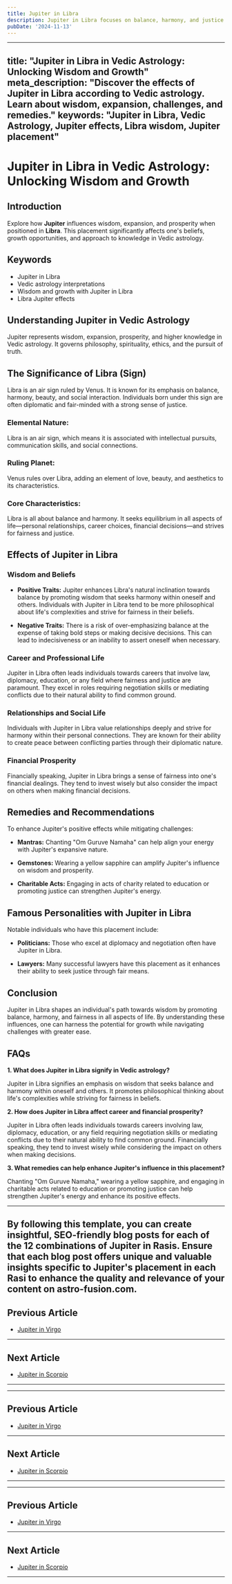 ```yaml
---
title: Jupiter in Libra
description: Jupiter in Libra focuses on balance, harmony, and justice. Individuals value relationships, are diplomatic, and often work towards fairness and equality, in Vedic Astrology.
pubDate: '2024-11-13'
---
```


--- 
title: "Jupiter in Libra in Vedic Astrology: Unlocking Wisdom and Growth"
meta_description: "Discover the effects of Jupiter in Libra according to Vedic astrology. Learn about wisdom, expansion, challenges, and remedies."
keywords: "Jupiter in Libra, Vedic Astrology, Jupiter effects, Libra wisdom, Jupiter placement"
---

# Jupiter in Libra in Vedic Astrology: Unlocking Wisdom and Growth

## Introduction

Explore how **Jupiter** influences wisdom, expansion, and prosperity when positioned in **Libra**. This placement significantly affects one's beliefs, growth opportunities, and approach to knowledge in Vedic astrology.

## Keywords

- Jupiter in Libra
- Vedic astrology interpretations
- Wisdom and growth with Jupiter in Libra
- Libra Jupiter effects

## Understanding Jupiter in Vedic Astrology

Jupiter represents wisdom, expansion, prosperity, and higher knowledge in Vedic astrology. It governs philosophy, spirituality, ethics, and the pursuit of truth.

## The Significance of Libra (Sign)

Libra is an air sign ruled by Venus. It is known for its emphasis on balance, harmony, beauty, and social interaction. Individuals born under this sign are often diplomatic and fair-minded with a strong sense of justice.

### Elemental Nature:
Libra is an air sign, which means it is associated with intellectual pursuits, communication skills, and social connections.

### Ruling Planet:
Venus rules over Libra, adding an element of love, beauty, and aesthetics to its characteristics.

### Core Characteristics:
Libra is all about balance and harmony. It seeks equilibrium in all aspects of life—personal relationships, career choices, financial decisions—and strives for fairness and justice.

## Effects of Jupiter in Libra

### Wisdom and Beliefs

- **Positive Traits:** Jupiter enhances Libra's natural inclination towards balance by promoting wisdom that seeks harmony within oneself and others. Individuals with Jupiter in Libra tend to be more philosophical about life's complexities and strive for fairness in their beliefs.
  
- **Negative Traits:** There is a risk of over-emphasizing balance at the expense of taking bold steps or making decisive decisions. This can lead to indecisiveness or an inability to assert oneself when necessary.

### Career and Professional Life

Jupiter in Libra often leads individuals towards careers that involve law, diplomacy, education, or any field where fairness and justice are paramount. They excel in roles requiring negotiation skills or mediating conflicts due to their natural ability to find common ground.

### Relationships and Social Life

Individuals with Jupiter in Libra value relationships deeply and strive for harmony within their personal connections. They are known for their ability to create peace between conflicting parties through their diplomatic nature.

### Financial Prosperity

Financially speaking, Jupiter in Libra brings a sense of fairness into one's financial dealings. They tend to invest wisely but also consider the impact on others when making financial decisions.

## Remedies and Recommendations

To enhance Jupiter's positive effects while mitigating challenges:

- **Mantras:** Chanting "Om Guruve Namaha" can help align your energy with Jupiter's expansive nature.
  
- **Gemstones:** Wearing a yellow sapphire can amplify Jupiter's influence on wisdom and prosperity.
  
- **Charitable Acts:** Engaging in acts of charity related to education or promoting justice can strengthen Jupiter's energy.

## Famous Personalities with Jupiter in Libra

Notable individuals who have this placement include:

- **Politicians:** Those who excel at diplomacy and negotiation often have Jupiter in Libra.
  
- **Lawyers:** Many successful lawyers have this placement as it enhances their ability to seek justice through fair means.

## Conclusion

Jupiter in Libra shapes an individual's path towards wisdom by promoting balance, harmony, and fairness in all aspects of life. By understanding these influences, one can harness the potential for growth while navigating challenges with greater ease.

## FAQs

**1. What does Jupiter in Libra signify in Vedic astrology?**

Jupiter in Libra signifies an emphasis on wisdom that seeks balance and harmony within oneself and others. It promotes philosophical thinking about life's complexities while striving for fairness in beliefs.

**2. How does Jupiter in Libra affect career and financial prosperity?**

Jupiter in Libra often leads individuals towards careers involving law, diplomacy, education, or any field requiring negotiation skills or mediating conflicts due to their natural ability to find common ground. Financially speaking, they tend to invest wisely while considering the impact on others when making decisions.

**3. What remedies can help enhance Jupiter's influence in this placement?**

Chanting "Om Guruve Namaha," wearing a yellow sapphire, and engaging in charitable acts related to education or promoting justice can help strengthen Jupiter's energy and enhance its positive effects.


---

By following this template, you can create insightful, SEO-friendly blog posts for each of the 12 combinations of Jupiter in Rasis. Ensure that each blog post offers unique and valuable insights specific to Jupiter's placement in each Rasi to enhance the quality and relevance of your content on astro-fusion.com.
---

## Previous Article
- [Jupiter in Virgo](/blogs-md/0805_Jupiter_in_Rashi/080506_Jupiter_in_Virgo.mdx)

---

## Next Article
- [Jupiter in Scorpio](/blogs-md/0805_Jupiter_in_Rashi/080508_Jupiter_in_Scorpio.mdx)

---
---

## Previous Article
- [Jupiter in Virgo](080506_Jupiter_in_Virgo.mdx)

---

## Next Article
- [Jupiter in Scorpio](080508_Jupiter_in_Scorpio.mdx)

---
---

## Previous Article
- [Jupiter in Virgo](080506_Jupiter_in_Virgo.mdx)

---

## Next Article
- [Jupiter in Scorpio](080508_Jupiter_in_Scorpio.mdx)

---
